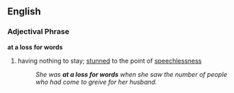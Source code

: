 ==English==
=== Adjectival Phrase ===
'''at a loss for words'''
# {{idiom}} having nothing to stay; [[stunned]] to the point of [[speechlessness]]
#: ''She was '''at a loss for words''' when she saw the number of people who had come to greive for her husband.''